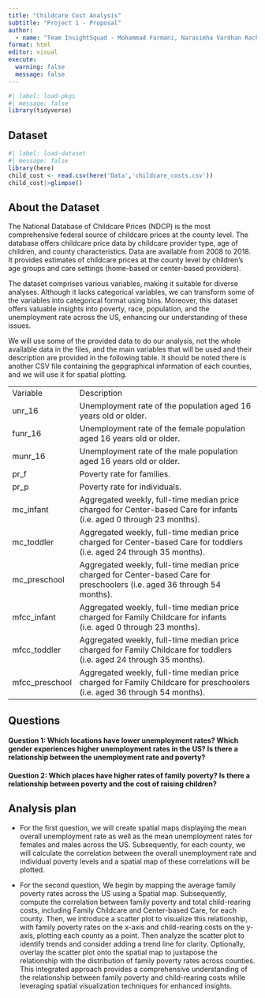 ---
title: "Childcare Cost Analysis"
subtitle: "Project 1 - Proposal"
author: 
  - name: "Team InsightSquad - Mohammad Farmani, Narasimha Vardhan Rachaputi, Amaan, Devendran, Shreemithra, Gowtham"
format: html
editor: visual
execute: 
  warning: false
  message: false
---

```{r}
#| label: load-pkgs
#| message: false
library(tidyverse)
```

## Dataset

```{r}
#| label: load-dataset
#| message: false
library(here)
child_cost <- read.csv(here('Data','childcare_costs.csv'))
child_cost|>glimpse()
```

## About the Dataset

The National Database of Childcare Prices (NDCP) is the most comprehensive federal source of childcare prices at the county level. The database offers childcare price data by childcare provider type, age of children, and county characteristics. Data are available from 2008 to 2018. It provides estimates of childcare prices at the county level by children’s age groups and care settings (home-based or center-based providers).

The dataset comprises various variables, making it suitable for diverse analyses. Although it lacks categorical variables, we can transform some of the variables into categorical format using bins. Moreover, this dataset offers valuable insights into poverty, race, population, and the unemployment rate across the US, enhancing our understanding of these issues. 


We will use some of the provided data to do our analysis, not the whole available data in the files, and the main variables that will be used and their description are provided in the following table. It should be noted there is another CSV file containing the gepgraphical information of each counties, and we will use it for spatial plotting.

|                |                                                                                                                            |
|----------------|----------------------------------------------------------------------------------------------------------------------------|
| Variable       | Description                                                                                                                |
| unr_16         | Unemployment rate of the population aged 16 years old or older.                                                            |
| funr_16        | Unemployment rate of the female population aged 16 years old or older.                                                     |
| munr_16        | Unemployment rate of the male population aged 16 years old or older.                                                       |
| pr_f           | Poverty rate for families.                                                                                                 |
| pr_p           | Poverty rate for individuals.                                                                                              |
| mc_infant      | Aggregated weekly, full-time median price charged for Center-based Care for infants (i.e. aged 0 through 23 months).       |
| mc_toddler     | Aggregated weekly, full-time median price charged for Center-based Care for toddlers (i.e. aged 24 through 35 months).     |
| mc_preschool   | Aggregated weekly, full-time median price charged for Center-based Care for preschoolers (i.e. aged 36 through 54 months). |
| mfcc_infant    | Aggregated weekly, full-time median price charged for Family Childcare for infants (i.e. aged 0 through 23 months).        |
| mfcc_toddler   | Aggregated weekly, full-time median price charged for Family Childcare for toddlers (i.e. aged 24 through 35 months).      |
| mfcc_preschool | Aggregated weekly, full-time median price charged for Family Childcare for preschoolers (i.e. aged 36 through 54 months).  |

## Questions

#### Question 1: Which locations have lower unemployment rates? Which gender experiences higher unemployment rates in the US? Is there a relationship between the unemployment rate and poverty?

#### Question 2: Which places have higher rates of family poverty? Is there a relationship between poverty and the cost of raising children?

## Analysis plan

-   For the first question, we will create spatial maps displaying the mean overall unemployment rate as well as the mean unemployment rates for females and males across the US. Subsequently, for each county, we will calculate the correlation between the overall unemployment rate and individual poverty levels and a spatial map of these correlations will be plotted.

-   For the second question, We begin by mapping the average family poverty rates across the US using a Spatial map. Subsequently, compute the correlation between family poverty and total child-rearing costs, including Family Childcare and Center-based Care, for each county. Then, we introduce a scatter plot to visualize this relationship, with family poverty rates on the x-axis and child-rearing costs on the y-axis, plotting each county as a point. Then analyze the scatter plot to identify trends and consider adding a trend line for clarity. Optionally, overlay the scatter plot onto the spatial map to juxtapose the relationship with the distribution of family poverty rates across counties. This integrated approach provides a comprehensive understanding of the relationship between family poverty and child-rearing costs while leveraging spatial visualization techniques for enhanced insights.
